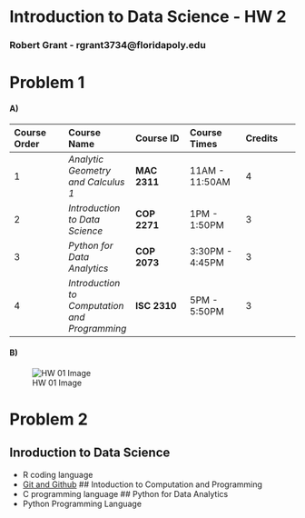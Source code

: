 # Introduction to Data Science - HW 2
### Robert Grant - rgrant3734@floridapoly.edu
# Problem 1
#### A)
| Course Order | Course Name | Course ID | Course Times | Credits |
|:-------------|:------------|:-------------|:-------------|:-------------|
| 1 | _Analytic Geometry and Calculus 1_ | **MAC 2311** | 11AM - 11:50AM | 4 |
| 2 | _Introduction to Data Science_ | **COP 2271** | 1PM - 1:50PM | 3 |
| 3 | _Python for Data Analytics_ | **COP 2073** | 3:30PM - 4:45PM | 3 |
| 4 | _Introduction to Computation and Programming_ | **ISC 2310** | 5PM - 5:50PM | 3 |

#### B)
![HW 01 Image](https://github.com/RGrant3734/Using-Markdown-9-7-2022/blob/main/DS%20HW%202%20image.png)

# Problem 2
## Inroduction to Data Science
* R coding language
* [Git and Github](https://github.com/RGrant3734/practice-repo/blob/main/flpoly_student.md)
## Intoduction to Computation and Programming
* C programming language
## Python for Data Analytics
* Python Programming Language

